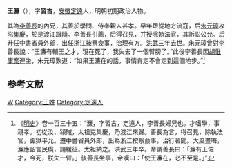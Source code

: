 {{otheruselist|明朝初期政治人物|清朝光绪年间进士|王濂 (光緒進士)}}
'''王濂'''（{{bd|1314年||1370年}}），字'''習古'''，[[安徽|安徽]][[定遠|定遠]]人，明朝初期政治人物。

其為[[李善長|李善長]]的內兄，其善於學問、侍奉親人甚孝。早年跟從地方流寇，后[[朱元璋|朱元璋]]攻陷[[集慶|集慶]]，於是渡江跟隨。李善長引薦，后得召見，并授除執法官，其訴訟公允。后升任中書省員外郎，出任浙江按察僉事，治理有方。[[洪武|洪武]]三年去世。朱元璋曾對李善長說：“王濂有輔王之才，現在死了，我失去了一個臂膀了。”此後李善長因[[胡惟庸案|胡惟庸案]]連坐，朱元璋歎道：“如果王濂在的話，事情肯定不會走到這個地步。”<ref>《[[明史|明史]]》卷一百三十五：“濂，字習古，定遠人，李善長婦兄也。才嗜學，事親孝。初從汝、潁賊，太祖克集慶，乃渡江來歸。善長為言，得召見，除執法官，讞獄平允。遷中書省員外郎，出為浙江按察僉事，治行著聞。大風晝晦，濂應詔言民瘼，請緩征。太祖納之。洪武三年卒。帝謂善長曰：「濂有王佐才，今死，朕失一臂。」後善長坐事，帝嘆曰：「使王濂在，必不至是。」”</ref>

==参考文献==
{{wikisource|明史/卷135}}
<div class="references-small">
<references></references>
</div>

{{明朝人物小作品}}

[[Category:明朝浙江按察司僉事|W]]
[[Category:王姓|Category:王姓]]
[[Category:定遠人|Category:定遠人]]